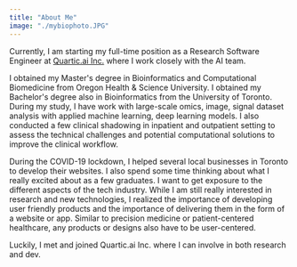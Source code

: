 ```yaml
---
title: "About Me"
image: "./mybiophoto.JPG"
---
```



Currently, I am starting my full-time position as a Research Software Engineer at <a href="https://www.quartic.ai/" target="_blank" rel="" aria-label="External Link"><Underlining>Quartic.ai Inc.</Underlining></a> where I work closely with the AI team.

I obtained my Master's degree in Bioinformatics and Computational Biomedicine from Oregon Health & Science University. I obtained my Bachelor's degree also in Bioinformatics from the University of Toronto. During my study, I have work with large-scale omics, image, signal dataset analysis with applied machine learning, deep learning models. I also conducted a few clinical shadowing in inpatient and outpatient setting to assess the technical challenges and potential computational solutions to improve the clinical workflow.

During the COVID-19 lockdown, I helped several local businesses in Toronto to develop their websites. I also spend some time thinking about what I really excited about as a few graduates. I want to get exposure to the different aspects of the tech industry. While I am still really interested in research and new technologies, I realized the importance of developing user friendly products and the importance of delivering them in the form of a website or app. Similar to precision medicine or patient-centered healthcare, any products or designs also have to be user-centered. 

Luckily, I met and joined Quartic.ai Inc. where I can involve in both research and dev.